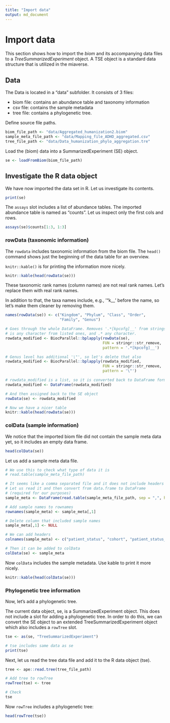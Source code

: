 ```yaml
---
title: "Import data"
output: md_document
---
```

# Import data

This section shows how to import the _biom_ and its accompanying data
files to a _TreeSummarizedExperiment_ object. A TSE object is a standard data structure 
that is utilized in the miaverse.

## Data

The Data is located in a "data" subfolder. It consists of 3 files:

-   biom file: contains an abundance table and taxonomy information
-   csv file: contains the sample metadata
-   tree file: contains a phylogenetic tree.

Define source file paths.

```r
biom_file_path <- "data/Aggregated_humanization2.biom"
sample_meta_file_path <- "data/Mapping_file_ADHD_aggregated.csv"
tree_file_path <- "data/Data_humanization_phylo_aggregation.tre"
```  

Load the (biom) data into a SummarizedExperiment (SE) object.

```r
se <- loadFromBiom(biom_file_path)
```  


## Investigate the R data object

We have now imported the data set in R. Let us investigate its contents.

```r
print(se)
```


The `assays` slot includes a list of abundance tables. The imported abundance table is named as "counts".
Let us inspect only the first cols and rows.

```r
assays(se)$counts[1:3, 1:3]
```


### rowData (taxonomic information)

The `rowdata` includes taxonomic information from the biom file. The `head()` command
shows just the beginning of the data table for an overview.

`knitr::kable()` is for printing the information more nicely.

```r
knitr::kable(head(rowData(se)))
```

These taxonomic rank names (column names) are not real rank names. Let’s replace them with real rank names.

In addition to that, the taxa names include, e.g., '"k__' before the name, so let's
make them cleaner by removing them. 

```r
names(rowData(se)) <- c("Kingdom", "Phylum", "Class", "Order", 
                        "Family", "Genus")

# Goes through the whole DataFrame. Removes '.*[kpcofg]__' from strings, where [kpcofg] 
# is any character from listed ones, and .* any character.
rowdata_modified <- BiocParallel::bplapply(rowData(se), 
                                           FUN = stringr::str_remove, 
                                           pattern = '.*[kpcofg]__')

# Genus level has additional '\"', so let's delete that also
rowdata_modified <- BiocParallel::bplapply(rowdata_modified, 
                                           FUN = stringr::str_remove, 
                                           pattern = '\"')

# rowdata_modified is a list, so it is converted back to DataFrame format. 
rowdata_modified <- DataFrame(rowdata_modified)

# And then assigned back to the SE object
rowData(se) <- rowdata_modified

# Now we have a nicer table
knitr::kable(head(rowData(se)))
```

### colData (sample information)

We notice that the imported biom file did not contain the sample meta data
yet, so it includes an empty data frame.

```r
head(colData(se))
```


Let us add a sample meta data file.

```r
# We use this to check what type of data it is
# read.table(sample_meta_file_path)

# It seems like a comma separated file and it does not include headers
# Let us read it and then convert from data.frame to DataFrame
# (required for our purposes)
sample_meta <- DataFrame(read.table(sample_meta_file_path, sep = ",", header = FALSE))

# Add sample names to rownames
rownames(sample_meta) <- sample_meta[,1]

# Delete column that included sample names
sample_meta[,1] <- NULL

# We can add headers
colnames(sample_meta) <- c("patient_status", "cohort", "patient_status_vs_cohort", "sample_name")

# Then it can be added to colData
colData(se) <- sample_meta
```

Now `colData` includes the sample metadata. Use kable to print it more nicely.

```r
knitr::kable(head(colData(se)))
```


### Phylogenetic tree information

Now, let's add a phylogenetic tree.

The current data object, se, is a SummarizedExperiment object. This
does not include a slot for adding a phylogenetic tree. In order to do
this, we can convert the SE object to an extended TreeSummarizedExperiment
object which also includes a `rowTree` slot.


```r
tse <- as(se, "TreeSummarizedExperiment")

# tse includes same data as se
print(tse)
```

Next, let us read the tree data file and add it to the R data object (tse).


```r
tree <- ape::read.tree(tree_file_path)

# Add tree to rowTree
rowTree(tse) <- tree

# Check
tse
```

Now `rowTree` includes a phylogenetic tree:

```r
head(rowTree(tse))
```